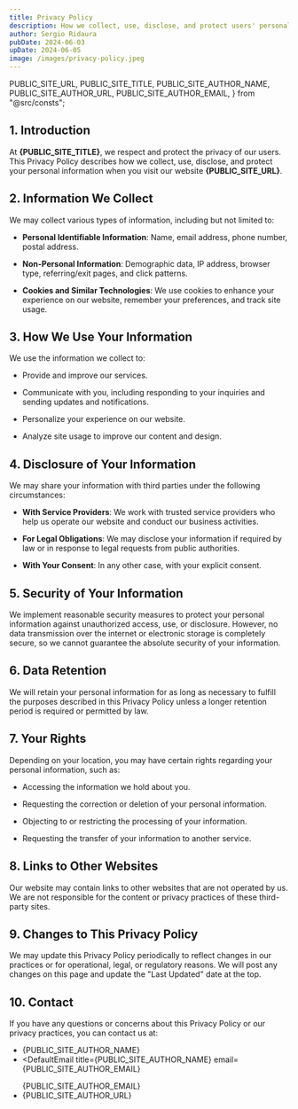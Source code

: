 ```yaml
---
title: Privacy Policy
description: How we collect, use, disclose, and protect users' personal information.
author: Sergio Ridaura
pubDate: 2024-06-03
upDate: 2024-06-05
image: /images/privacy-policy.jpeg
---
```


  PUBLIC_SITE_URL,
  PUBLIC_SITE_TITLE,
  PUBLIC_SITE_AUTHOR_NAME,
  PUBLIC_SITE_AUTHOR_URL,
  PUBLIC_SITE_AUTHOR_EMAIL,
} from "@src/consts";

## 1. Introduction

At **<DefaultA title={PUBLIC_SITE_TITLE} url={PUBLIC_SITE_URL}>{PUBLIC_SITE_TITLE}</DefaultA>**, we respect and protect the privacy of our users. This Privacy Policy describes how we collect, use, disclose, and protect your personal information when you visit our website **<DefaultA title="url" url={PUBLIC_SITE_URL}>{PUBLIC_SITE_URL}</DefaultA>**.

## 2. Information We Collect

We may collect various types of information, including but not limited to:

- **Personal Identifiable Information**: Name, email address, phone number, postal address.

- **Non-Personal Information**: Demographic data, IP address, browser type, referring/exit pages, and click patterns.

- **Cookies and Similar Technologies**: We use cookies to enhance your experience on our website, remember your preferences, and track site usage.

## 3. How We Use Your Information

We use the information we collect to:

- Provide and improve our services.

- Communicate with you, including responding to your inquiries and sending updates and notifications.

- Personalize your experience on our website.

- Analyze site usage to improve our content and design.

## 4. Disclosure of Your Information

We may share your information with third parties under the following circumstances:

- **With Service Providers**: We work with trusted service providers who help us operate our website and conduct our business activities.

- **For Legal Obligations**: We may disclose your information if required by law or in response to legal requests from public authorities.

- **With Your Consent**: In any other case, with your explicit consent.

## 5. Security of Your Information

We implement reasonable security measures to protect your personal information against unauthorized access, use, or disclosure. However, no data transmission over the internet or electronic storage is completely secure, so we cannot guarantee the absolute security of your information.

## 6. Data Retention

We will retain your personal information for as long as necessary to fulfill the purposes described in this Privacy Policy unless a longer retention period is required or permitted by law.

## 7. Your Rights

Depending on your location, you may have certain rights regarding your personal information, such as:

- Accessing the information we hold about you.

- Requesting the correction or deletion of your personal information.

- Objecting to or restricting the processing of your information.

- Requesting the transfer of your information to another service.

## 8. Links to Other Websites

Our website may contain links to other websites that are not operated by us. We are not responsible for the content or privacy practices of these third-party sites.

## 9. Changes to This Privacy Policy

We may update this Privacy Policy periodically to reflect changes in our practices or for operational, legal, or regulatory reasons. We will post any changes on this page and update the "Last Updated" date at the top.

## 10. Contact

If you have any questions or concerns about this Privacy Policy or our privacy practices, you can contact us at:

- <DefaultA title="PUBLIC_SITE_AUTHOR_NAME" url={PUBLIC_SITE_AUTHOR_NAME}>
    {PUBLIC_SITE_AUTHOR_NAME}
  </DefaultA>
- <DefaultEmail
    title={PUBLIC_SITE_AUTHOR_NAME}
    email={PUBLIC_SITE_AUTHOR_EMAIL}
  >
    {PUBLIC_SITE_AUTHOR_EMAIL}
  </DefaultEmail>
- <DefaultA title="GitHub" url={PUBLIC_SITE_AUTHOR_URL}>
    {PUBLIC_SITE_AUTHOR_URL}
  </DefaultA>
